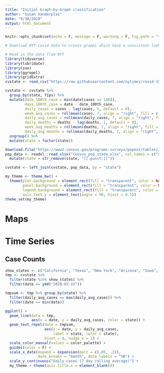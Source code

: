 ```yaml
---
title: "Initial Graph-by-Graph classification"
author: "Susan Vanderplas"
date: "9/30/2020"
output: html_document
---
```


```r
knitr::opts_chunk$set(echo = F, message = F, warning = F, fig.path = "figure")
```

```r
# Download NYT covid data to create graphs which have a consistent look (removing outlet style from the equation)

# Read in the data from NYT
library(tidyverse)
library(lubridate)
library(zoo)
library(ggrepel)
library(gridExtra)
cvstate <- read_csv("https://raw.githubusercontent.com/nytimes/covid-19-data/master/us-states.csv")

cvstate <- cvstate %>%
  group_by(state, fips) %>%
  mutate(date_100th_case = min(date[cases >= 100]),
         days_100th_case = date - date_100th_case,
         daily_cases = cases - lag(cases, 1, default = 0),
         week_avg_cases = rollmean(cases, 7, align = "right", fill = c(0, NA, NA), na.pad = T, na.rm = T),
         daily_avg_cases = rollmean(daily_cases, 7, align = "right", fill = c(0, NA, NA), na.pad = T, na.rm = T),
         daily_deaths = deaths - lag(deaths, 1, default = 0),
         week_avg_deaths = rollmean(deaths, 7, align = "right", fill = c(0, NA, NA), na.pad = T, na.rm = T),
         daily_avg_deaths = rollmean(daily_deaths, 7, align = "right", fill = c(0, NA, NA), na.pad = T, na.rm = T)) %>%
  ungroup() %>%
  mutate(state = factor(state))

download.file("https://www2.census.gov/programs-surveys/popest/tables/2010-2019/state/totals/nst-est2019-01.xlsx", destfile = "census_pop_state.xlsx", quiet = T, mode = "wb")
pop_data <- readxl::read_xlsx("census_pop_state.xlsx", col_names = c("state", "pop2019"), col_types = c("text", rep("skip", 11), "numeric"), skip = 9) %>%
  mutate(state = str_remove(state, "[[:punct:]]"))

cvstate <- left_join(cvstate, pop_data, by = "state")

my_theme <- theme_bw() + 
  theme(plot.background = element_rect(fill = "transparent", color = NA), 
        panel.background = element_rect(fill = "transparent", color = NA), 
        legend.background = element_rect(fill = "transparent", color = NA),
        axis.text.y = element_text(angle = 90, hjust = 0.5)) 
theme_set(my_theme)

```

# Maps




# Time Series

## Case Counts


```r
show_states <- c("California", "Texas", "New York", "Arizona", "Iowa", "Washington")
tmp <- cvstate %>%
  filter(state %in% show_states) %>%
  filter(date <= ymd("2020-03-15"))

tmpsum <- tmp %>% group_by(state) %>% 
  filter(daily_avg_cases == max(daily_avg_cases)) %>%
  filter(date == min(date))

ggplot() + 
  geom_line(data = tmp, 
            aes(x = date, y = daily_avg_cases, color = state)) + 
  geom_text_repel(data = tmpsum, 
                  aes(x = date, y = daily_avg_cases, 
                      label = state, color = state), 
                  hjust = 0, nudge_x = 1) + 
  scale_color_manual(values = color_palette) + 
  guides(color = F) + 
  scale_x_date(expand = expansion(mult = c(.05, .2)), 
               date_breaks = "month", date_labels = "%B") + 
  scale_y_continuous("Daily cases (7 day rolling average)") + 
  my_theme + theme(axis.title.x = element_blank())
```

